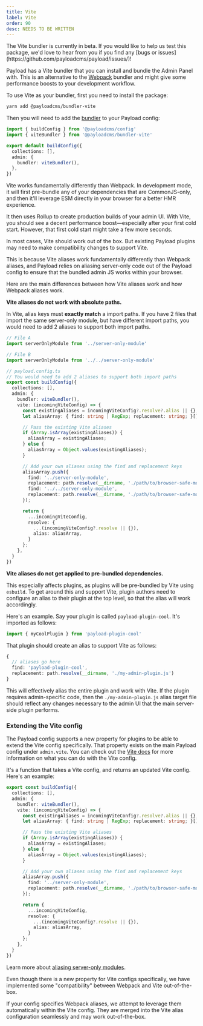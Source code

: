 ```yaml
---
title: Vite
label: Vite
order: 90
desc: NEEDS TO BE WRITTEN
---
```


<Banner type="info">
  The Vite bundler is currently in beta. If you would like to help us test this package, we'd love
  to hear from you if you find any [bugs or issues](https://github.com/payloadcms/payload/issues/)!
</Banner>

Payload has a Vite bundler that you can install and bundle the Admin Panel with. This is an alternative to the [Webpack](/docs/admin/webpack) bundler and might give some performance boosts to your development workflow.

To use Vite as your bundler, first you need to install the package:

```bash
yarn add @payloadcms/bundler-vite
```

Then you will need to add the [bundler](/docs/admin/bundlers) to your Payload config:

```ts
import { buildConfig } from '@payloadcms/config'
import { viteBundler } from '@payloadcms/bundler-vite'

export default buildConfig({
  collections: [],
  admin: {
    bundler: viteBundler(),
  },
})
```

Vite works fundamentally differently than Webpack. In development mode, it will first pre-bundle any of your dependencies that are CommonJS-only, and then it'll leverage ESM directly in your browser for a better HMR experience.

It then uses Rollup to create production builds of your admin UI. With Vite, you should see a decent performance boost—especially after your first cold start. However, that first cold start might take a few more seconds.

<Banner type="warning">
  In most cases, Vite should work out of the box. But existing Payload plugins may need to make
  compatibility changes to support Vite.
</Banner>

This is because Vite aliases work fundamentally differently than Webpack aliases, and Payload relies on aliasing server-only code out of the Payload config to ensure that the bundled admin JS works within your browser.

Here are the main differences between how Vite aliases work and how Webpack aliases work.

**Vite aliases do not work with absolute paths.**

In Vite, alias keys must <strong>exactly match</strong> a import paths. If you have 2 files that import the same server-only module, but have different import paths, you would need to add 2 aliases to support both import paths.

```ts
// File A
import serverOnlyModule from '../server-only-module'

// File B
import serverOnlyModule from '../../server-only-module'

// payload.config.ts
// You would need to add 2 aliases to support both import paths
export const buildConfig({
  collections: [],
  admin: {
    bundler: viteBundler(),
    vite: (incomingViteConfig) => {
      const existingAliases = incomingViteConfig?.resolve?.alias || {};
      let aliasArray: { find: string | RegExp; replacement: string; }[] = [];

      // Pass the existing Vite aliases
      if (Array.isArray(existingAliases)) {
        aliasArray = existingAliases;
      } else {
        aliasArray = Object.values(existingAliases);
      }

      // Add your own aliases using the find and replacement keys
      aliasArray.push({
        find: '../server-only-module',
        replacement: path.resolve(__dirname, './path/to/browser-safe-module.js')
        find: '../../server-only-module',
        replacement: path.resolve(__dirname, './path/to/browser-safe-module.js')
      });

      return {
        ...incomingViteConfig,
        resolve: {
          ...(incomingViteConfig?.resolve || {}),
          alias: aliasArray,
        }
      };
    },
  }
})
```

**Vite aliases do not get applied to pre-bundled dependencies.**

This especially affects plugins, as plugins will be pre-bundled by Vite using `esbuild`. To get around this and support Vite, plugin authors need to configure an alias to their plugin at the top level, so that the alias will work accordingly.

Here's an example. Say your plugin is called `payload-plugin-cool`. It's imported as follows:

```ts
import { myCoolPlugin } from 'payload-plugin-cool'
```

That plugin should create an alias to support Vite as follows:

```ts
{
  // aliases go here
  find: 'payload-plugin-cool',
  replacement: path.resolve(__dirname, './my-admin-plugin.js')
}

```

This will effectively alias the entire plugin and work with Vite. If the plugin requires admin-specific code, then the `./my-admin-plugin.js` alias target file should reflect any changes necessary to the admin UI that the main server-side plugin performs.

### Extending the Vite config

The Payload config supports a new property for plugins to be able to extend the Vite config specifically. That property exists on the main Payload config under `admin.vite`. You can check out the [Vite docs](https://vitejs.dev/config/shared-options.html) for more information on what you can do with the Vite config.

It's a function that takes a Vite config, and returns an updated Vite config. Here's an example:

```ts
export const buildConfig({
  collections: [],
  admin: {
    bundler: viteBundler(),
    vite: (incomingViteConfig) => {
      const existingAliases = incomingViteConfig?.resolve?.alias || {};
      let aliasArray: { find: string | RegExp; replacement: string; }[] = [];

      // Pass the existing Vite aliases
      if (Array.isArray(existingAliases)) {
        aliasArray = existingAliases;
      } else {
        aliasArray = Object.values(existingAliases);
      }

      // Add your own aliases using the find and replacement keys
      aliasArray.push({
        find: '../server-only-module',
        replacement: path.resolve(__dirname, './path/to/browser-safe-module.js')
      });

      return {
        ...incomingViteConfig,
        resolve: {
          ...(incomingViteConfig?.resolve || {}),
          alias: aliasArray,
        }
      };
    },
  }
})
```

Learn more about [aliasing server-only modules](https://payloadcms.com/docs/admin/excluding-server-code#aliasing-server-only-modules).

Even though there is a new property for Vite configs specifically, we have implemented some "compatibility" between Webpack and Vite out-of-the-box.

If your config specifies Webpack aliases, we attempt to leverage them automatically within the Vite config. They are merged into the Vite alias configuration seamlessly and may work out-of-the-box.
